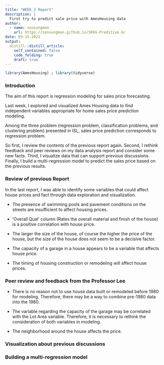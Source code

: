 ```yaml
---
title: "WEEK_3 Report"
description: |
  First try to predict sale price with AmesHousing data
author:
  - name: sonsungman
    url: https://sonsungman.github.io/SKKU-Preditive.m/
date: 03-15-2021
output:
  distill::distill_article:
    self_contained: false
    code_folding: true
    draft: true
---
```

```r
library(AmesHousing) ; library(tidyverse) 
```


### Introduction


The aim of this report is regression modeling for sales price forecasting.


Last week, I explored and visualized Ames Housing data to find independent variables appropriate for home sales price prediction modeling.


Among the three problem (regression problem, classification problems, and clustering problem) presented in ISL, sales price prediction corresponds to regression problem.


So first, I review the contents of the previous report again. Second, I rethink feedback and peer reviews on my data analysis report and consider some new facts. Third, I visualize data that can support previous discussions. Finally, I build a multi-regression model to predict the sales price based on the previous results.


### Review of previous Report


In the last report, I was able to identify some variables that could affect house prices and fact through data exploration and visualization.


 - The presence of swimming pools and pavement conditions on the streets are insufficient to affect housing prices.
 
 
 - 'Overall Qual' column (Rates the overall material and finish of the house) is a positive correlation with house price.
 
 
 - The larger the size of the house, of course the higher the price of the house, but the size of the house does not seem to be a decisive factor.
 
 
 - The capacity of a garage in a house appears to be a variable that affects house price.
 
 
 - The timing of housing construction or remodeling will affect house prices.
 
 
### Peer review and feedback from the Professor Lee


 - There is no reason not to use house data built or remodeled before 1980 for modeling. Therefore, there may be a way to combine pre-1980 data into the 1980.
 
 
 - The variable regarding the capacity of the garage may be correlated with the Lot Area variable. Therefore, it is necessary to rethink the consideration of both variables in modeling.
 
 
 - The neighborhood around the house affects the price.
 

### Visualization about previous discussions





### Building a multi-regression model


